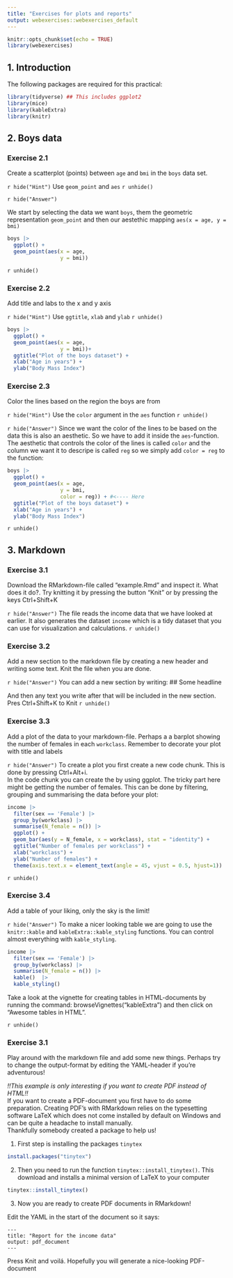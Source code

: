 ```yaml
---
title: "Exercises for plots and reports"
output: webexercises::webexercises_default
---
```


```r
knitr::opts_chunk$set(echo = TRUE)
library(webexercises)
```


## 1. Introduction

The following packages are required for this practical:

```r
library(tidyverse) ## This includes ggplot2
library(mice)
library(kableExtra)
library(knitr)
```

## 2. Boys data

### Exercise 2.1 

Create a scatterplot (points) between `age` and `bmi` in the `boys` data set.

`r hide("Hint")`
Use `geom_point` and `aes`
`r unhide()`

`r hide("Answer")`
 
We start by selecting the data we want `boys`, them the geometric representation `geom_point` and then our aestethic mapping `aes(x = age, y = bmi)`
```r
boys |> 
  ggplot() + 
  geom_point(aes(x = age,
                 y = bmi))
```

`r unhide()`

### Exercise 2.2 

Add title and labs to the x and y axis

`r hide("Hint")`
Use `ggtitle`, `xlab` and `ylab`
`r unhide()`

```r
boys |> 
  ggplot() + 
  geom_point(aes(x = age,
                 y = bmi))+
  ggtitle("Plot of the boys dataset") + 
  xlab("Age in years") + 
  ylab("Body Mass Index") 
```

### Exercise 2.3 

Color the lines based on the region the boys are from

`r hide("Hint")`
Use the `color` argument in the `aes` function
`r unhide()`


`r hide("Answer")`
Since we want the color of the lines to be based on the data this is also an aesthetic. So we have to add it inside the `aes`-function.  
The aesthetic that controls the color of the lines is called `color` and the column we want it to descripe is called `reg` so we simply add `color = reg` to the function:
```r
boys |> 
  ggplot() + 
  geom_point(aes(x = age,
                 y = bmi,
                 color = reg)) + #<---- Here
  ggtitle("Plot of the boys dataset") + 
  xlab("Age in years") + 
  ylab("Body Mass Index") 
```

`r unhide()`

## 3. Markdown

### Exercise 3.1

Download the RMarkdown-file called "example.Rmd" and inspect it. What does it do?. Try knitting it by pressing the button "Knit" or by pressing the keys Ctrl+Shift+K


`r hide("Answer")`
The file reads the income data that we have looked at earlier. It also generates the dataset `income` which is a tidy dataset that you can use for visualization and calculations.
`r unhide()`

### Exercise 3.2

Add a new section to the markdown file by creating a new header and writing some text. Knit the file when you are done.


`r hide("Answer")`
You can add a new section by writing:
\#\# Some headline

And then any text you write after that will be included in the new section.
Pres Ctrl+Shift+K to Knit
`r unhide()`


### Exercise 3.3

Add a plot of the data to your markdown-file. Perhaps a a barplot showing the number of females in each `workclass`. Remember to decorate your plot with title and labels

`r hide("Answer")`
To create a plot you first create a new code chunk. This is done by pressing Ctrl+Alt+i.  
In the code chunk you can create the by using ggplot. The tricky part here might
be getting the number of females. This can be done by filtering, grouping and summarising the data before
your plot:

```r
income |> 
  filter(sex == 'Female') |> 
  group_by(workclass) |>
  summarise(N_female = n()) |> 
  ggplot() + 
  geom_bar(aes(y = N_female, x = workclass), stat = "identity") + 
  ggtitle("Number of females per workclass") + 
  xlab("workclass") + 
  ylab("Number of females") +
  theme(axis.text.x = element_text(angle = 45, vjust = 0.5, hjust=1))
```

`r unhide()`

### Exercise 3.4

Add a table of your liking, only the sky is the limit!

`r hide("Answer")`
To make a nicer looking table we are going to use the `knitr::kable` and `kableExtra::kable_styling` functions. You can control almost everything with `kable_styling`. 
```r
income |> 
  filter(sex == 'Female') |> 
  group_by(workclass) |>
  summarise(N_female = n()) |> 
  kable()  |> 
  kable_styling()
```

Take a look at the vignette for creating tables in HTML-documents by running the command: browseVignettes("kableExtra") and then click on "Awesome tables in HTML".

`r unhide()`

### Exercise 3.1

Play around with the markdown file and add some new things. Perhaps try to change the output-format by editing the YAML-header if you're adventurous!

*!!This example is only interesting if you want to create PDF instead of HTML!!*   
If you want to create a PDF-document you first have to do some preparation.
Creating PDF's with RMarkdown relies on the typesetting software LaTeX which does not
come installed by default on Windows and can be quite a headache to install manually.  
Thankfully somebody created a package to help us!  

1. First step is installing the packages `tinytex`
```r
install.packages("tinytex")
```

2. Then you need to run the function `tinytex::install_tinytex()`. This download and installs a minimal version of LaTeX to your computer
```r
tinytex::install_tinytex()
```

3. Now you are ready to create PDF documents in RMarkdown!

Edit the YAML in the start of the document so it says:
```verbatim
---
title: "Report for the income data"
output: pdf_document
---
```
Press Knit and voilá. Hopefully you will generate a nice-looking PDF-document